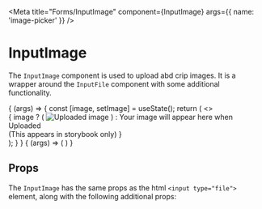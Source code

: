 

<Meta
  title="Forms/InputImage"
  component={InputImage}
  args={{
    name: 'image-picker'
  }}
/>


# InputImage

<WorksWith component="InputFactory" />

The `InputImage` component is used to upload abd crip images. It is a wrapper around the `InputFile` component with some
additional functionality.

<Canvas withSource="open">
  <Story name="Image picker">
    {
      (args) => {
        const [image, setImage] = useState();
        return (
          <>
          <InputImage
            {...args}
            onUpload={setImage}
          />
          <div style={{
            display: 'block',
            margin: '20px 0',
            padding: '20px',
            border: '1px solid #ccc',
            textAlign: 'center'
          }}>
          {
            image ? (
              <img
                src={image}
                alt="Uploaded image"
                style={{
                  width: '100%'
                }}
              />
            ) : <span>Your image will appear here when Uploaded <br />(This appears in storybook only)</span>
          }
          </div>
          </>
        );
      }
    }
  </Story>
  <Story
    name="Image picker (disabled)"
    args={{
      disabled: true
    }}
  >
    {
      (args) => (
        <InputImage {...args} />
      )
    }
  </Story>
</Canvas>

## Props

The `InputImage` has the same props as the html `<input type="file">` element, along with the following additional props:

<ArgsTable of={InputImage} />

